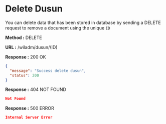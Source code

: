 
# Delete Dusun

You can delete data that has been stored in database by sending a DELETE request to remove a document using the unique `ID`

**Method :** <Badge variant="danger">DELETE</Badge>

**URL :** <Badge variant="dark">/wiladm/dusun/(ID)</Badge>

**Response :** <BadgeOutline variant="success">200 OK</BadgeOutline>

```json
{
  "message": "Success delete dusun",
  "status": 200
}
```

**Response :** <BadgeOutline variant="warning">404 NOT FOUND</BadgeOutline>

```json
Not Found
```

**Response :** <BadgeOutline variant="danger">500 ERROR</BadgeOutline>

```json
Internal Server Error
```
